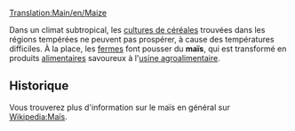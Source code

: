 [[Translation:Main/en/Maize]]
{{fr/Cargaison|nom=Maïs
|image=Grain.png
|produit=[[Main/fr/Ferme|Ferme]]
|accepté=[[Main/fr/Usine agroalimentaire|Usine agroalimentaire]]
}}

Dans un climat subtropical, les [[Main/fr/Céréales|cultures de céréales]] trouvées dans les régions tempérées ne peuvent pas prospérer, à cause des températures difficiles. À la place, les [[Main/fr/Ferme|fermes]] font pousser du '''maïs''', qui est transformé en produits [[Main/fr/Nourriture|alimentaires]] savoureux à l'[[Main/fr/Usine agroalimentaire|usine agroalimentaire]].

==Historique==
Vous trouverez plus d'information sur le maïs en général sur [http://www.wikipedia.org/wiki/fr:Maïs Wikipedia:Maïs].